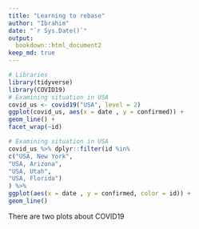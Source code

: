 ```yaml
---
title: "Learning to rebase"
author: "Ibrahim"
date: "`r Sys.Date()`"
output:
  bookdown::html_document2
keep_md: true
---
```


```r
# Libraries
library(tidyverse)
library(COVID19)
# Examining situation in USA
covid_us <- covid19("USA", level = 2)
ggplot(covid_us, aes(x = date , y = confirmed)) +
geom_line() +
facet_wrap(~id)
```

```r
# Examining situation in USA
covid_us %>% dplyr::filter(id %in%
c("USA, New York",
"USA, Arizona",
"USA, Utah",
"USA, Florida")
) %>%
ggplot(aes(x = date , y = confirmed, color = id)) +
geom_line()
```

There are two plots about COVID19